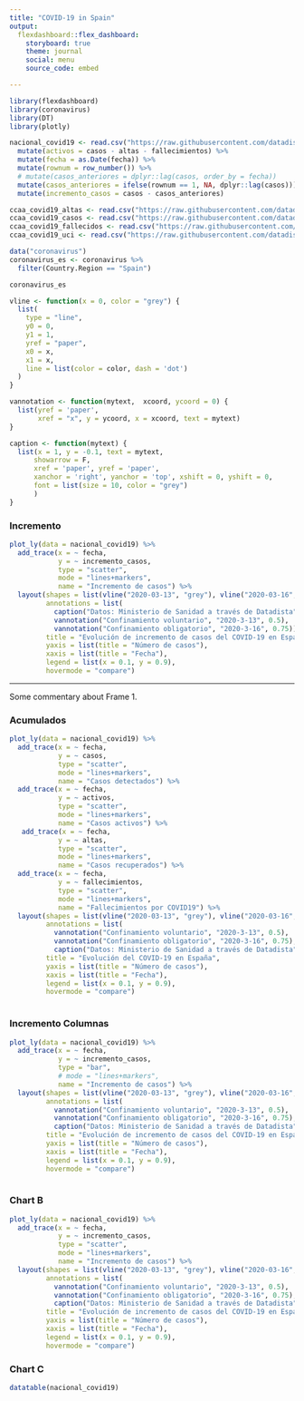 ```yaml
---
title: "COVID-19 in Spain"
output: 
  flexdashboard::flex_dashboard:
    storyboard: true
    theme: journal
    social: menu
    source_code: embed

---
```


```r
library(flexdashboard)
library(coronavirus)
library(DT)
library(plotly)

nacional_covid19 <- read.csv("https://raw.githubusercontent.com/datadista/datasets/master/COVID%2019/nacional_covid19.csv") %>% 
  mutate(activos = casos - altas - fallecimientos) %>% 
  mutate(fecha = as.Date(fecha)) %>% 
  mutate(rownum = row_number()) %>% 
  # mutate(casos_anteriores = dplyr::lag(casos, order_by = fecha))
  mutate(casos_anteriores = ifelse(rownum == 1, NA, dplyr::lag(casos))) %>% 
  mutate(incremento_casos = casos - casos_anteriores)

ccaa_covid19_altas <- read.csv("https://raw.githubusercontent.com/datadista/datasets/master/COVID%2019/ccaa_covid19_altas.csv")
ccaa_covid19_casos <- read.csv("https://raw.githubusercontent.com/datadista/datasets/master/COVID%2019/ccaa_covid19_casos.csv")
ccaa_covid19_fallecidos <- read.csv("https://raw.githubusercontent.com/datadista/datasets/master/COVID%2019/ccaa_covid19_fallecidos.csv")
ccaa_covid19_uci <- read.csv("https://raw.githubusercontent.com/datadista/datasets/master/COVID%2019/ccaa_covid19_uci.csv") 

data("coronavirus")
coronavirus_es <- coronavirus %>% 
  filter(Country.Region == "Spain")

coronavirus_es

vline <- function(x = 0, color = "grey") {
  list(
    type = "line", 
    y0 = 0, 
    y1 = 1, 
    yref = "paper",
    x0 = x, 
    x1 = x, 
    line = list(color = color, dash = 'dot')
  )
}

vannotation <- function(mytext,  xcoord, ycoord = 0) {
  list(yref = 'paper', 
       xref = "x", y = ycoord, x = xcoord, text = mytext)
}

caption <- function(mytext) {
  list(x = 1, y = -0.1, text = mytext, 
      showarrow = F, 
      xref = 'paper', yref = 'paper', 
      xanchor = 'right', yanchor = 'top', xshift = 0, yshift = 0,
      font = list(size = 10, color = "grey")
      )
}


```


### Incremento

```r
plot_ly(data = nacional_covid19) %>% 
  add_trace(x = ~ fecha,
            y = ~ incremento_casos,
            type = "scatter",
            mode = "lines+markers",
            name = "Incremento de casos") %>% 
  layout(shapes = list(vline("2020-03-13", "grey"), vline("2020-03-16", "grey")),
         annotations = list(
           caption("Datos: Ministerio de Sanidad a través de Datadista"),
           vannotation("Confinamiento voluntario", "2020-3-13", 0.5),
           vannotation("Confinamiento obligatorio", "2020-3-16", 0.75)),
         title = "Evolución de incremento de casos del COVID-19 en España",
         yaxis = list(title = "Número de casos"),
         xaxis = list(title = "Fecha"),
         legend = list(x = 0.1, y = 0.9),
         hovermode = "compare")  


```

*** 
Some commentary about Frame 1.

### Acumulados

```r

plot_ly(data = nacional_covid19) %>% 
  add_trace(x = ~ fecha,
            y = ~ casos,
            type = "scatter",
            mode = "lines+markers",
            name = "Casos detectados") %>% 
  add_trace(x = ~ fecha,
            y = ~ activos,
            type = "scatter",
            mode = "lines+markers",
            name = "Casos activos") %>% 
   add_trace(x = ~ fecha,
            y = ~ altas,
            type = "scatter",
            mode = "lines+markers",
            name = "Casos recuperados") %>% 
  add_trace(x = ~ fecha,
            y = ~ fallecimientos,
            type = "scatter",
            mode = "lines+markers",
            name = "Fallecimientos por COVID19") %>% 
  layout(shapes = list(vline("2020-03-13", "grey"), vline("2020-03-16", "grey")),
         annotations = list(
           vannotation("Confinamiento voluntario", "2020-3-13", 0.5),
           vannotation("Confinamiento obligatorio", "2020-3-16", 0.75),
           caption("Datos: Ministerio de Sanidad a través de Datadista")),
         title = "Evolución del COVID-19 en España",
         yaxis = list(title = "Número de casos"),
         xaxis = list(title = "Fecha"),
         legend = list(x = 0.1, y = 0.9),
         hovermode = "compare")  
  
```

### Incremento Columnas
```r
plot_ly(data = nacional_covid19) %>% 
  add_trace(x = ~ fecha,
            y = ~ incremento_casos,
            type = "bar",
            # mode = "lines+markers",
            name = "Incremento de casos") %>% 
  layout(shapes = list(vline("2020-03-13", "grey"), vline("2020-03-16", "grey")),
         annotations = list(
           vannotation("Confinamiento voluntario", "2020-3-13", 0.5),
           vannotation("Confinamiento obligatorio", "2020-3-16", 0.75),
           caption("Datos: Ministerio de Sanidad a través de Datadista")),
         title = "Evolución de incremento de casos del COVID-19 en España",
         yaxis = list(title = "Número de casos"),
         xaxis = list(title = "Fecha"),
         legend = list(x = 0.1, y = 0.9),
         hovermode = "compare")  
  
```

### Chart B

```r
plot_ly(data = nacional_covid19) %>% 
  add_trace(x = ~ fecha,
            y = ~ incremento_casos,
            type = "scatter",
            mode = "lines+markers",
            name = "Incremento de casos") %>% 
  layout(shapes = list(vline("2020-03-13", "grey"), vline("2020-03-16", "grey")),
         annotations = list(
           vannotation("Confinamiento voluntario", "2020-3-13", 0.5),
           vannotation("Confinamiento obligatorio", "2020-3-16", 0.75),
           caption("Datos: Ministerio de Sanidad a través de Datadista")),
         title = "Evolución de incremento de casos del COVID-19 en España",
         yaxis = list(title = "Número de casos"),
         xaxis = list(title = "Fecha"),
         legend = list(x = 0.1, y = 0.9),
         hovermode = "compare")  


```

### Chart C

```r
datatable(nacional_covid19)

```


